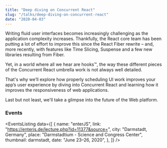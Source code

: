 ```yaml
---
title: "Deep diving on Concurrent React"
slug: "/talks/deep-diving-on-concurrent-react"
date: "2020-04-03"
---
```




Writing fluid user interfaces becomes increasingly challenging as the application complexity increases. Thankfully, the React core team has been putting a lot of effort to improve this since the React Fiber rewrite – and, more recently, with features like Time Slicing, Suspense and a few new libraries resulting from Fiber.

Yet, in a world where all we hear are hooks™, the way these different pieces of the Concurrent React umbrella work is not always well detailed.

That's why we’ll explore how properly scheduling UI work improves your app’s user experience by diving into Concurrent React and learning how it improves the responsiveness of web applications.

Last but not least, we'll take a glimpse into the future of the Web platform.

### Events

<EventsListing
  data={[
    {
      name: "enterJS",
      link: "https://enterjs.de/lecture.php?id=11377&source=",
      city: "Darmstadt, Germany",
      place: "Darmstadtium - Science and Congress Center",
      thumbnail: darmstadt,
      date: "June 23–26, 2020",
    },
  ]}
/>

